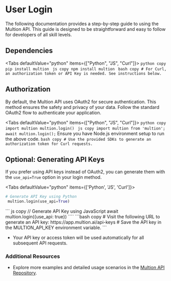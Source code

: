 # User Login

The following documentation provides a step-by-step guide to using the Multion API. This guide is designed to be straightforward and easy to follow for developers of all skill levels.

## Dependencies


<Tabs defaultValue="python" items={["Python", "JS", "Curl"]}>
  <Tab value="python">```python copy pip install multion ```</Tab>
  <Tab value="js">```js copy npm install multion ```</Tab>
  <Tab value="curl">
    ```bash copy # For Curl, an authorization token or API Key is needed. See
    instructions below. ```
  </Tab>
</Tabs>

## Authorization

By default, the Multion API uses OAuth2 for secure authentication. This method ensures the safety and privacy of your data. Follow the standard OAuth2 flow to authenticate your application.

<Tabs defaultValue="python" items={["Python", "JS", "Curl"]}>
  <Tab value="python" label="Python">
    ```python copy import multion multion.login() ```
  </Tab>
  <Tab value="js" label="JavaScript">
    ``` js copy import multion from 'multion'; await multion.login(); ```
    <Callout type="info" emoji="ℹ️">
      Ensure you have Node.js environment setup to run the above code.
    </Callout>
  </Tab>
  <Tab value="curl" label="Curl">
    ```bash copy # Use the provided SDKs to generate an authorization token for
    Curl requests. ```
  </Tab>
</Tabs>

## Optional: Generating API Keys

If you prefer using API keys instead of OAuth2, you can generate them with the `use_api=True` option in your login method.

<Tabs defaultValue="python" items={['Python', 'JS', 'Curl']}>
  <Tab value="python" label="Python">
  ```python copy
  # Generate API Key using Python
   multion.login(use_api=True)
````
</Tab>
<Tab value="js" label="JavaScript">
``` js copy
// Generate API Key using JavaScript
await multion.login({use_api: true})
````

  </Tab>
  <Tab value="curl" label="Curl">
  ```bash copy
  # Visit the following URL to generate an API key: https://app.multion.ai/api-keys
  # Save the API key in the MULTION_API_KEY environment variable.
  ```
  </Tab>
</Tabs>

- Your API key or access token will be used automatically for all subsequent API requests.

### Additional Resources

- Explore more examples and detailed usage scenarios in the [Multion API Repository](https://github.com/MULTI-ON/api).
